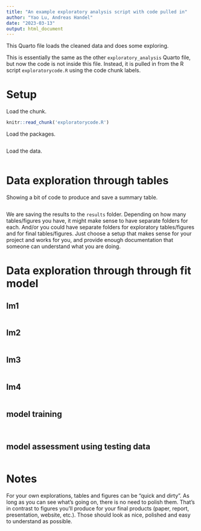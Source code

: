 ```yaml
---
title: "An example exploratory analysis script with code pulled in"
author: "Yao Lu, Andreas Handel"
date: "2023-03-13"
output: html_document
---
```


  
  
This Quarto file loads the cleaned data and does some exploring.

This is essentially the same as the other `exploratory_analysis` Quarto file, but now the code is not inside this file. Instead, it is pulled in from the R script `exploratorycode.R` using the code chunk labels.



# Setup
Load the chunk.

```r
knitr::read_chunk('exploratorycode.R')
```

Load the packages.
```r
```


Load the data.

```r
```



# Data exploration through tables

Showing a bit of code to produce and save a summary table.


```r
```

We are saving the results to the `results` folder. Depending on how many tables/figures you have, it might make sense to have separate folders for each. And/or you could have separate folders for exploratory tables/figures and for final tables/figures. Just choose a setup that makes sense for your project and works for you, and provide enough documentation that someone can understand what you are doing.


# Data exploration through through fit model

## lm1


```r
```

## lm2

```r
```

## lm3

```r
```

## lm4

```r
```

## model training

```r
```

```r
```

## model assessment using testing data

```r
```

# Notes

For your own explorations, tables and figures can be "quick and dirty". As long as you can see what's going on, there is no need to polish them. That's in contrast to figures you'll produce for your final products (paper, report, presentation, website, etc.). Those should look as nice, polished and easy to understand as possible.


